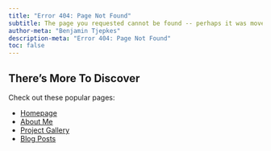 ```yaml
---
title: "Error 404: Page Not Found"
subtitle: The page you requested cannot be found -- perhaps it was moved or renamed.
author-meta: "Benjamin Tjepkes"
description-meta: "Error 404: Page Not Found"
toc: false
---
```


## There's More To Discover

Check out these popular pages:

- [Homepage](index.qmd)
- [About Me](about.qmd)
- [Project Gallery](gallery/index.qmd)
- [Blog Posts](posts/index.qmd)